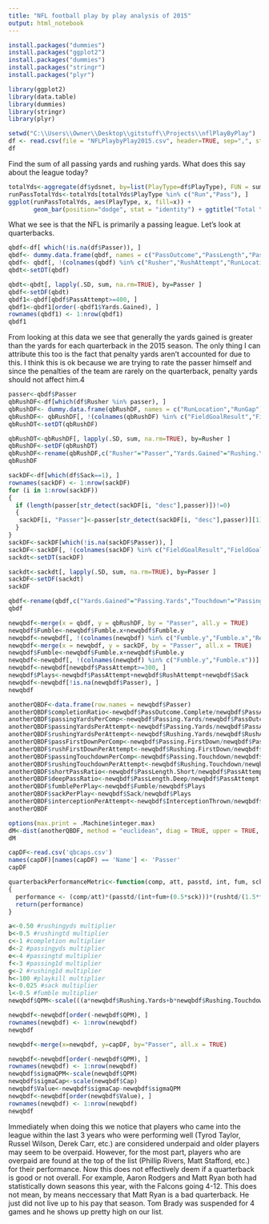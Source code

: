 ```yaml
---
title: "NFL football play by play analysis of 2015"
output: html_notebook
---
```


```r
install.packages("dummies")
install.packages("ggplot2")
install.packages("dummies")
install.packages("stringr")
install.packages("plyr")
```

```r
library(ggplot2)
library(data.table)
library(dummies)
library(stringr)
library(plyr)
```


```r
setwd("C:\\Users\\Owner\\Desktop\\gitstuff\\Projects\\nflPlayByPlay")
df <- read.csv(file = "NFLPlaybyPlay2015.csv", header=TRUE, sep=",", stringsAsFactors = FALSE)
df
```

Find the sum of all passing yards and rushing yards. What does this say about the league today?

```r
totalYds<-aggregate(df$ydsnet, by=list(PlayType=df$PlayType), FUN = sum)
runPassTotalYds<-totalYds[totalYds$PlayType %in% c("Run","Pass"), ]
ggplot(runPassTotalYds, aes(PlayType, x, fill=x)) + 
       geom_bar(position="dodge", stat = "identity") + ggtitle("Total Yards by Play Type in 2015")
```
What we see is that the NFL is primarily a passing league. Let's look at quarterbacks.

```r
qbdf<-df[ which(!is.na(df$Passer)), ]
qbdf<- dummy.data.frame(qbdf, names = c("PassOutcome","PassLength","PassLocation","TwoPointConv") , sep = ".")
qbdf<- qbdf[, !(colnames(qbdf) %in% c("Rusher","RushAttempt","RunLocation","RunGap","FieldGoalResult","FieldGoalDistance","Challenge.Replay","ChalReplayResult","Accepted.Penalty","PenalizedTeam","PenaltyType","PenalizedPlayer","Penalty.Yards","Season","X","Date","time","desc","ExPointResult","PuntResult","Drive","GameID","qtr","TimeUnder","TimeSecs","PlayTimeDiff","SideofField","yrdln","yrdline100","ydstogo","GoalToGo","posteam","DefensiveTeam","PassLength.NA","PassLocation.NA","PosTeamScore","DefTeamScore","ScoreDiff","AbsScoreDiff","PlayType","Interceptor","TwoPointConv.NA","down.NA","sp","Receiver","ReturnResult","Returner","BlockingPlayer","Tackler1","Tackler2","RecFumbTeam","RecFumbPlayer","DefTwoPoint","Sack","down","ydsnet","Safety","PlayAttempted"))]
qbdt<-setDT(qbdf)

qbdt<-qbdt[, lapply(.SD, sum, na.rm=TRUE), by=Passer ]
qbdf<-setDF(qbdt)
qbdf1<-qbdf[qbdf$PassAttempt>=400, ]
qbdf1<-qbdf1[order(-qbdf1$Yards.Gained), ]
rownames(qbdf1) <- 1:nrow(qbdf1)
qbdf1


```

From looking at this data we see that generally the yards gained is greater than the yards for each quarterback in the 2015 season. The only thing I can attribute this too is the fact that penalty yards aren't accounted for due to this. I think this is ok because we are trying to rate the passer himself and since the penalties of the team are rarely on the quarterback, penalty yards should not affect him.4

```r
passer<-qbdf$Passer
qbRushDF<-df[which(df$Rusher %in% passer), ]
qbRushDF<- dummy.data.frame(qbRushDF, names = c("RunLocation","RunGap") , sep = ".")
qbRushDF<- qbRushDF[, !(colnames(qbRushDF) %in% c("FieldGoalResult","FieldGoalDistance","Challenge.Replay","ChalReplayResult","Accepted.Penalty","PenalizedTeam","PenaltyType","PenalizedPlayer","Penalty.Yards","Season","X","Date","time","desc","ExPointResult","PuntResult","Drive","GameID","qtr","TimeUnder","TimeSecs","PlayTimeDiff","SideofField","yrdln","yrdline100","ydstogo","GoalToGo","posteam","DefensiveTeam","PosTeamScore","DefTeamScore","ScoreDiff","AbsScoreDiff","PlayType","Interceptor","TwoPointConv.NA","down.NA","sp","Receiver","ReturnResult","Returner","BlockingPlayer","Tackler1","Tackler2","RecFumbTeam","RecFumbPlayer","DefTwoPoint","Sack","down","ydsnet","Safety","PlayAttempted","Passer","PassAttempt","PassOutcome","PassLength","PassLocation","TwoPointConv","InterceptionThrown","RunLocation.NA","RunGap.NA","Reception"))]
qbRushDT<-setDT(qbRushDF)

qbRushDT<-qbRushDF[, lapply(.SD, sum, na.rm=TRUE), by=Rusher ]
qbRushDF<-setDF(qbRushDT)
qbRushDF<-rename(qbRushDF,c("Rusher"="Passer","Yards.Gained"="Rushing.Yards","Touchdown"="Rushing.Touchdown","FirstDown"="Rushing.FirstDown"))
qbRushDF
```

```r
sackDF<-df[which(df$Sack==1), ]
rownames(sackDF) <- 1:nrow(sackDF)
for (i in 1:nrow(sackDF))
{
  if (length(passer[str_detect(sackDF[i, "desc"],passer)])!=0)
  {
   sackDF[i, "Passer"]<-passer[str_detect(sackDF[i, "desc"],passer)][1] 
  }
}
sackDF<-sackDF[which(!is.na(sackDF$Passer)), ]
sackDF<-sackDF[, !(colnames(sackDF) %in% c("FieldGoalResult","FieldGoalDistance","Challenge.Replay","ChalReplayResult","Accepted.Penalty","PenalizedTeam","PenaltyType","PenalizedPlayer","Penalty.Yards","Season","X","Date","time","desc","ExPointResult","PuntResult","Drive","GameID","qtr","TimeUnder","TimeSecs","PlayTimeDiff","SideofField","yrdln","yrdline100","ydstogo","GoalToGo","posteam","DefensiveTeam","PosTeamScore","DefTeamScore","ScoreDiff","AbsScoreDiff","PlayType","Interceptor","TwoPointConv.NA","down.NA","sp","Receiver","ReturnResult","Returner","BlockingPlayer","Tackler1","Tackler2","RecFumbTeam","RecFumbPlayer","DefTwoPoint","down","ydsnet","Safety","PlayAttempted","Rusher","PassAttempt","PassOutcome","PassLength","PassLocation","TwoPointConv","InterceptionThrown","RunLocation.NA","RunGap.NA","Reception","Rusher","RushAttempt","RunLocation","RunGap","FirstDown","Touchdown","Yards.Gained"))]
sackdt<-setDT(sackDF)

sackdt<-sackdt[, lapply(.SD, sum, na.rm=TRUE), by=Passer ]
sackDF<-setDF(sackdt)
sackDF
```

```r
qbdf<-rename(qbdf,c("Yards.Gained"="Passing.Yards","Touchdown"="Passing.Touchdown","FirstDown"="Passing.FirstDown"))
qbdf
```

```r
newqbdf<-merge(x = qbdf, y = qbRushDF, by = "Passer", all.y = TRUE)
newqbdf$Fumble<-newqbdf$Fumble.x+newqbdf$Fumble.y
newqbdf<-newqbdf[, !(colnames(newqbdf) %in% c("Fumble.y","Fumble.x","Reception"))]
newqbdf<-merge(x = newqbdf, y = sackDF, by = "Passer", all.x = TRUE)
newqbdf$Fumble<-newqbdf$Fumble.x+newqbdf$Fumble.y
newqbdf<-newqbdf[, !(colnames(newqbdf) %in% c("Fumble.y","Fumble.x"))]
newqbdf<-newqbdf[newqbdf$PassAttempt>=300, ]
newqbdf$Plays<-newqbdf$PassAttempt+newqbdf$RushAttempt+newqbdf$Sack
newqbdf<-newqbdf[!is.na(newqbdf$Passer), ]
newqbdf
```

```r
anotherQBDF<-data.frame(row.names = newqbdf$Passer)
anotherQBDF$completionRatio<-newqbdf$PassOutcome.Complete/newqbdf$PassAttempt
anotherQBDF$passingYardsPerComp<-newqbdf$Passing.Yards/newqbdf$PassOutcome.Complete
anotherQBDF$passingYardsPerAttempt<-newqbdf$Passing.Yards/newqbdf$PassAttempt
anotherQBDF$rushingYardsPerAttempt<-newqbdf$Rushing.Yards/newqbdf$RushAttempt
anotherQBDF$passFirstDownPerComp<-newqbdf$Passing.FirstDown/newqbdf$PassOutcome.Complete
anotherQBDF$rushFirstDownPerAttempt<-newqbdf$Rushing.FirstDown/newqbdf$RushAttempt
anotherQBDF$passingTouchdownPerComp<-newqbdf$Passing.Touchdown/newqbdf$PassOutcome.Complete
anotherQBDF$rushingTouchdownPerAttempt<-newqbdf$Rushing.Touchdown/newqbdf$RushAttempt
anotherQBDF$shortPassRatio<-newqbdf$PassLength.Short/newqbdf$PassAttempt
anotherQBDF$deepPassRatio<-newqbdf$PassLength.Deep/newqbdf$PassAttempt
anotherQBDF$fumblePerPlay<-newqbdf$Fumble/newqbdf$Plays
anotherQBDF$sackPerPlay<-newqbdf$Sack/newqbdf$Plays
anotherQBDF$interceptionPerAttempt<-newqbdf$InterceptionThrown/newqbdf$PassAttempt
anotherQBDF

```

```r
options(max.print = .Machine$integer.max)
dM<-dist(anotherQBDF, method = "euclidean", diag = TRUE, upper = TRUE, p = 2)
dM
```

```r
capDF<-read.csv('qbcaps.csv')
names(capDF)[names(capDF) == 'Name'] <- 'Passer'
capDF

```
```r
quarterbackPerformanceMetric<-function(comp, att, passtd, int, fum, sck, passyd, rushyd, rushatt,rushtd)
{
  performance <- (comp/att)*(passtd/(int+fum+(0.5*sck)))*(rushtd/(1.5*fum)+(.5*sck))*(0.5*passyd/comp)*(0.3*rushyd/rushatt)
  return(performance)
}
```

```r
a<-0.50 #rushingyds multiplier
b<-0.5 #rushingtd multiplier
c<-1 #completion multiplier
d<-2 #passingyds multiplier
e<-4 #passingtd multiplier
f<-3 #passing1d multiplier
g<-2 #rushing1d multiplier
h<-100 #playkill multiplier
k<-0.025 #sack multiplier
l<-0.5 #fumble multiplier
newqbdf$QPM<-scale(((a*newqbdf$Rushing.Yards+b*newqbdf$Rushing.Touchdown)/newqbdf$RushAttempt)+((c*newqbdf$PassOutcome.Complete+d*newqbdf$Passing.Yards+e*newqbdf$Passing.Touchdown)/newqbdf$PassAttempt)+((f*newqbdf$Passing.FirstDown)/newqbdf$PassAttempt+(g*newqbdf$Rushing.FirstDown)/newqbdf$RushAttempt)-(h*(k*newqbdf$Sack+l*newqbdf$Fumble+newqbdf$InterceptionThrown)/(newqbdf$RushAttempt+newqbdf$PassAttempt)), scale = FALSE)

newqbdf<-newqbdf[order(-newqbdf$QPM), ]
rownames(newqbdf) <- 1:nrow(newqbdf)
newqbdf
```

```r
newqbdf<-merge(x=newqbdf, y=capDF, by="Passer", all.x = TRUE)

```

```r

newqbdf<-newqbdf[order(-newqbdf$QPM), ]
rownames(newqbdf) <- 1:nrow(newqbdf)
newqbdf$sigmaQPM<-scale(newqbdf$QPM)
newqbdf$sigmaCap<-scale(newqbdf$Cap)
newqbdf$Value<-newqbdf$sigmaCap-newqbdf$sigmaQPM
newqbdf<-newqbdf[order(newqbdf$Value), ]
rownames(newqbdf) <- 1:nrow(newqbdf)
newqbdf
```

Immediately when doing this we notice that players who came into the league within the last 3 years who were performing well (Tyrod Taylor, Russel Wilson, Derek Carr, etc.) are considered underpaid and older players may seem to be overpaid. However, for the most part, players who are overpaid are found at the top of the list (Phillip Rivers, Matt Stafford, etc.) for their performance. Now this does not effectively deem if a quarterback is good or not overall. For example, Aaron Rodgers and Matt Ryan both had statistically down seasons this year, with the Falcons going 4-12. This does not mean, by means neccessary that Matt Ryan is a bad quarterback. He just did not live up to his pay that season. Tom Brady was suspended for 4 games and he shows up pretty high on our list.
